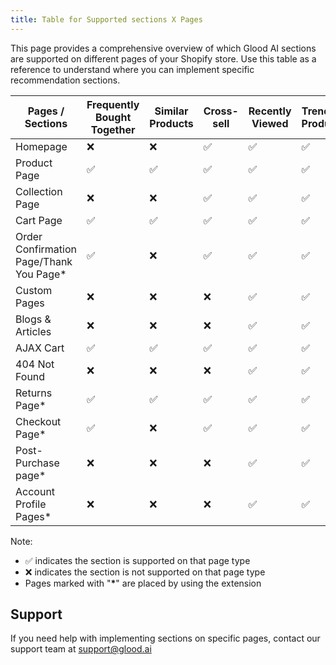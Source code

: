 ```yaml
---
title: Table for Supported sections X Pages
---
```


This page provides a comprehensive overview of which Glood AI sections are supported on different pages of your Shopify store. Use this table as a reference to understand where you can implement specific recommendation sections.

| Pages / Sections                       | Frequently Bought Together | Similar Products | Cross-sell | Recently Viewed | Trending Products | Bestsellers | Personalized For You | Recent Launch | Collection Widget | Slot-based Recommendations | Promoted Products | Purchases  | Custom Widget |
|----------------------------------------|----------------------------|------------------|------------|-----------------|-------------------|-------------|----------------------|---------------|-------------------|----------------------------|-------------------|------------|---------------|
| Homepage                               | ❌ | ❌ | ✅ | ✅ | ✅ | ✅ | ✅ | ✅ | ✅ | ✅ | ❌ | ✅ | ✅ |
| Product Page                           | ✅ | ✅ | ✅ | ✅ | ✅ | ✅ | ✅ | ✅ | ✅ | ✅ | ❌ | ✅ | ✅ |
| Collection Page                        | ❌ | ❌ | ✅ | ✅ | ✅ | ✅ | ✅ | ✅ | ✅ | ✅ | ❌ | ✅ | ❌ |
| Cart Page                              | ✅ | ✅ | ✅ | ✅ | ✅ | ✅ | ✅ | ✅ | ✅ | ✅ | ❌ | ✅ | ✅ |
| Order Confirmation Page/Thank You Page*| ✅ | ❌ | ✅ | ✅ | ✅ | ✅ | ✅ | ✅ | ✅ | ✅ | ❌ | ❌ | ❌ |
| Custom Pages                           | ❌ | ❌ | ❌ | ✅ | ✅ | ✅ | ✅ | ✅ | ✅ | ✅ | ✅ | ❌ | ✅ |
| Blogs & Articles                       | ❌ | ❌ | ❌ | ✅ | ✅ | ✅ | ✅ | ✅ | ✅ | ✅ | ✅ | ❌ | ❌ |
| AJAX Cart                              | ✅ | ✅ | ✅ | ✅ | ✅ | ✅ | ✅ | ✅ | ✅ | ✅ | ❌ | ✅ | ✅ |
| 404 Not Found                          | ❌ | ❌ | ❌ | ✅ | ✅ | ✅ | ✅ | ✅ | ✅ | ✅ | ❌ | ❌ | ❌ |
| Returns Page*                          | ✅ | ✅ | ✅ | ✅ | ✅ | ✅ | ✅ | ✅ | ✅ | ✅ | ✅ | ❌ | ❌ |
| Checkout Page*                         | ✅ | ❌ | ✅ | ✅ | ✅ | ✅ | ✅ | ✅ | ✅ | ✅ | ❌ | ❌ | ❌ |
| Post-Purchase page*                    | ❌ | ❌ | ❌ | ✅ | ✅ | ✅ | ✅ | ✅ | ✅ | ✅ | ❌ | ❌ | ❌ |
| Account Profile Pages*                 | ❌ | ❌ | ❌ | ✅ | ✅ | ✅ | ✅ | ✅ | ✅ | ✅ | ❌ | ❌ | ❌ |

Note: 
- ✅ indicates the section is supported on that page type
- ❌ indicates the section is not supported on that page type
- Pages marked with "**\***" are placed by using the extension

## Support

If you need help with implementing sections on specific pages, contact our support team at support@glood.ai